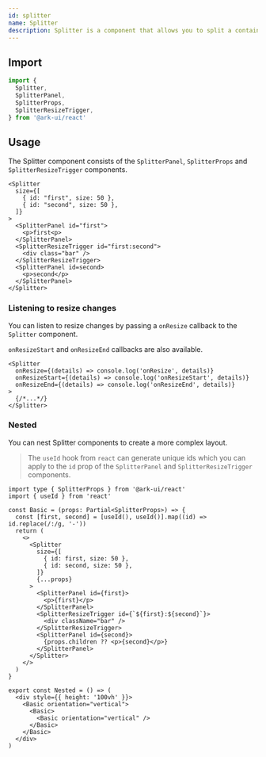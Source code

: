 ```yaml
---
id: splitter
name: Splitter
description: Splitter is a component that allows you to split a container into two or more resizable sections.
---
```


## Import

```ts
import {
  Splitter,
  SplitterPanel,
  SplitterProps,
  SplitterResizeTrigger,
} from '@ark-ui/react'
```

## Usage

The Splitter component consists of the `SplitterPanel`, `SplitterProps` and
`SplitterResizeTrigger` components.

```tsx
<Splitter
  size={[
    { id: "first", size: 50 },
    { id: "second", size: 50 },
  ]}
>
  <SplitterPanel id="first">
    <p>first<p>
  </SplitterPanel>
  <SplitterResizeTrigger id="first:second">
    <div class="bar" />
  </SplitterResizeTrigger>
  <SplitterPanel id=second>
    <p>second</p>
  </SplitterPanel>
</Splitter>
```

### Listening to resize changes

You can listen to resize changes by passing a `onResize` callback to the
`Splitter` component.

`onResizeStart` and `onResizeEnd` callbacks are also available.

```tsx
<Splitter
  onResize={(details) => console.log('onResize', details)}
  onResizeStart={(details) => console.log('onResizeStart', details)}
  onResizeEnd={(details) => console.log('onResizeEnd', details)}
>
  {/*...*/}
</Splitter>
```

### Nested

You can nest Splitter components to create a more complex layout.

> The `useId` hook from `react` can generate unique ids which you
> can apply to the `id` prop of the `SplitterPanel` and `SplitterResizeTrigger`
> components.

```tsx
import type { SplitterProps } from '@ark-ui/react'
import { useId } from 'react'

const Basic = (props: Partial<SplitterProps>) => {
  const [first, second] = [useId(), useId()].map((id) => id.replace(/:/g, '-'))
  return (
    <>
      <Splitter
        size={[
          { id: first, size: 50 },
          { id: second, size: 50 },
        ]}
        {...props}
      >
        <SplitterPanel id={first}>
          <p>{first}</p>
        </SplitterPanel>
        <SplitterResizeTrigger id={`${first}:${second}`}>
          <div className="bar" />
        </SplitterResizeTrigger>
        <SplitterPanel id={second}>
          {props.children ?? <p>{second}</p>}
        </SplitterPanel>
      </Splitter>
    </>
  )
}

export const Nested = () => (
  <div style={{ height: '100vh' }}>
    <Basic orientation="vertical">
      <Basic>
        <Basic orientation="vertical" />
      </Basic>
    </Basic>
  </div>
)
```
